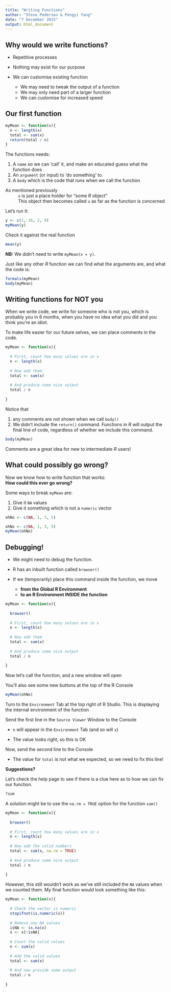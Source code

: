 ```yaml
---
title: "Writing Functions"
author: "Steve Pederson & Pengyi Yang"
date: "7 December 2015"
output: html_document
---
```


## Why would we write functions?

- Repetitive processes

- Nothing may exist for our purpose

- We can customise existing function
    + We may need to tweak the output of a function
    + We may only need part of a larger function
    + We can customise for increased speed

## Our first function

```r
myMean <- function(x){
  n <- length(x)
  total <- sum(x)
  return(total / n)
}
```

The functions needs:

1. A `name` so we can 'call' it, and make an educated guess what the function does
2. An `argument` (or input) to 'do something' to.  
3. A `body` which is the code that runs when we call the function


As mentioned previously
 : `x` is just a place holder for "some *R* object"
 : This object then becomes called `x` as far as the function is concerned

Let's run it:

```r
y <- c(1, 16, 2, 9)
myMean(y)
```

Check it against the real function

```r
mean(y)
```

**NB:** We didn't need to write `myMean(x = y)`.

Just like any other *R* function we can find what the arguments are, and what the code is:
```r
formals(myMean)
body(myMean)
```


## Writing functions for NOT you

When we write code, we write for someone who is not you, which is probably you in 6 months, when you have no idea what you did and you think you're an idiot.

To make life easier for our future selves, we can place comments in the code.

```r
myMean <- function(x){
  
  # First, count how many values are in x
  n <- length(x)
  
  # Now add them
  total <- sum(x)
  
  # And produce some nice output
  total / n
  
}
```


Notice that

1. any comments are not shown when we call `body()`
2. We didn't include the `return()` command. Functions in *R* will output the final line of code, regardless of whether we include this command.

```r
body(myMean)
```

Comments are a great idea for new to intermediate *R* users!

## What could possibly go wrong?

Now we know how to write function that works:  
**How could this ever go wrong?**

Some ways to break `myMean` are:

1. Give it `NA` values
2. Give it something which is not a `numeric` vector

```r
ohNo <- c(NA, 1, 3, 5)
```


```r
ohNo <- c(NA, 1, 3, 5)
myMean(ohNo)
```

## Debugging!

- We might need to debug the function.

- R has an inbuilt function called `browser()`

- If we (temporarily) place this command inside the function, we move
    + **from the Global R Environment**  
    + **to an R Environment INSIDE the function**


```r
myMean <- function(x){
  
  browser()
  
  # First, count how many values are in x
  n <- length(x)
  
  # Now add them
  total <- sum(x)
  
  # And produce some nice output
  total / n
  
}
```

Now let's call the function, and a new window will open

You'll also see some new buttons at the top of the R Console

```r
myMean(ohNo)
```

Turn to the `Environment` Tab at the top right of R Studio.
This is displaying the internal environment of the function

Send the first line in the `Source Viewer` Window to the Console

- `n` will appear in the `Environment` Tab (and so will `x`)

- The value looks right, so this is OK

Now, send the second line to the Console

- The value for `total` is not what we expected, so we need to fix this line!

**Suggestions?**

Let's check the help page to see if there is a clue here as to how we can fix our function.

```r
?sum
```

A solution might be to use the `na.rm = TRUE` option for the function `sum()`

```r
myMean <- function(x){
  
  browser()
  
  # First, count how many values are in x
  n <- length(x)
  
  # Now add the valid numbers
  total <- sum(x, na.rm = TRUE)
  
  # And produce some nice output
  total / n
  
}
```

However, this still wouldn't work as we've still included the `NA` values when we counted them.
My final function would look something like this:
```r
myMean <- function(x){
  
  # Check the vector is numeric
  stopifnot(is.numeric(x))
  
  # Remove any NA values
  isNA <- is.na(x)
  x <- x[!isNA]
  
  # Count the valid values
  n <- sum(x)
  
  # Add the valid values
  total <- sum(x)
  
  # And now provide some output
  total / n
  
}
```


